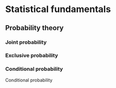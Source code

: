 # Statistical fundamentals

## Probability theory

### Joint probability

### Exclusive probability

### Conditional probability

Conditional probability

